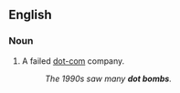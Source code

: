 ==English==

===Noun===
{{en-noun|head=[[dot]] [[bomb]]}}

# {{context|informal|lang=en}} A failed [[dot-com]] company.
#: ''The 1990s saw many '''dot bombs'''.''